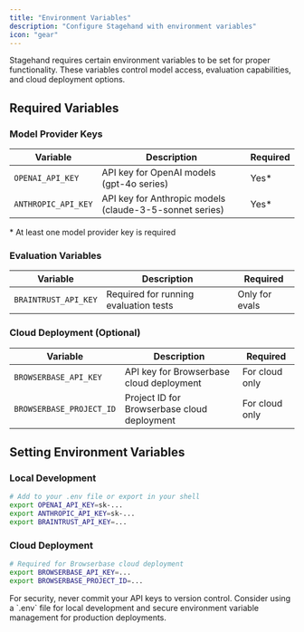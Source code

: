 ```yaml
---
title: "Environment Variables"
description: "Configure Stagehand with environment variables"
icon: "gear"
---
```


Stagehand requires certain environment variables to be set for proper functionality. These variables control model access, evaluation capabilities, and cloud deployment options.

## Required Variables

### Model Provider Keys

| Variable            | Description                                             | Required |
| ------------------- | ------------------------------------------------------- | -------- |
| `OPENAI_API_KEY`    | API key for OpenAI models (gpt-4o series)               | Yes\*    |
| `ANTHROPIC_API_KEY` | API key for Anthropic models (claude-3-5-sonnet series) | Yes\*    |

\* At least one model provider key is required

### Evaluation Variables

| Variable             | Description                           | Required       |
| -------------------- | ------------------------------------- | -------------- |
| `BRAINTRUST_API_KEY` | Required for running evaluation tests | Only for evals |

### Cloud Deployment (Optional)

| Variable                 | Description                                 | Required       |
| ------------------------ | ------------------------------------------- | -------------- |
| `BROWSERBASE_API_KEY`    | API key for Browserbase cloud deployment    | For cloud only |
| `BROWSERBASE_PROJECT_ID` | Project ID for Browserbase cloud deployment | For cloud only |

## Setting Environment Variables

### Local Development

```bash
# Add to your .env file or export in your shell
export OPENAI_API_KEY=sk-...
export ANTHROPIC_API_KEY=sk-...
export BRAINTRUST_API_KEY=...
```

### Cloud Deployment

```bash
# Required for Browserbase cloud deployment
export BROWSERBASE_API_KEY=...
export BROWSERBASE_PROJECT_ID=...
```

<Tip>
  For security, never commit your API keys to version control. Consider using a
  `.env` file for local development and secure environment variable management
  for production deployments.
</Tip>

